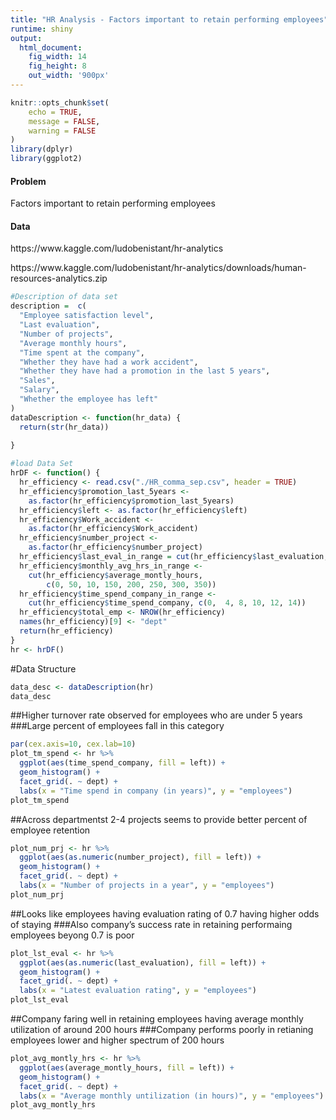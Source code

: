 ```yaml
---
title: "HR Analysis - Factors important to retain performing employees"
runtime: shiny
output: 
  html_document:
    fig_width: 14
    fig_height: 8
    out_width: '900px'
---
```


```r
knitr::opts_chunk$set(
	echo = TRUE,
	message = FALSE,
	warning = FALSE
)
library(dplyr)
library(ggplot2)
```

#### Problem
Factors important to retain performing employees

#### Data
https://www.kaggle.com/ludobenistant/hr-analytics

https://www.kaggle.com/ludobenistant/hr-analytics/downloads/human-resources-analytics.zip


```r


#Description of data set
description =  c(
  "Employee satisfaction level",
  "Last evaluation",
  "Number of projects",
  "Average monthly hours",
  "Time spent at the company",
  "Whether they have had a work accident",
  "Whether they have had a promotion in the last 5 years",
  "Sales",
  "Salary",
  "Whether the employee has left"
)
dataDescription <- function(hr_data) {
  return(str(hr_data))
  
}

#load Data Set
hrDF <- function() {
  hr_efficiency <- read.csv("./HR_comma_sep.csv", header = TRUE)
  hr_efficiency$promotion_last_5years <-
    as.factor(hr_efficiency$promotion_last_5years)
  hr_efficiency$left <- as.factor(hr_efficiency$left)
  hr_efficiency$Work_accident <-
    as.factor(hr_efficiency$Work_accident)
  hr_efficiency$number_project <-
    as.factor(hr_efficiency$number_project)
  hr_efficiency$last_eval_in_range = cut(hr_efficiency$last_evaluation, c(0, 0.2, 0.4, 0.6, 0.8, 1))
  hr_efficiency$monthly_avg_hrs_in_range <-
    cut(hr_efficiency$average_montly_hours,
        c(0, 50, 10, 150, 200, 250, 300, 350))
  hr_efficiency$time_spend_company_in_range <-
    cut(hr_efficiency$time_spend_company, c(0,  4, 8, 10, 12, 14))
  hr_efficiency$total_emp <- NROW(hr_efficiency)
  names(hr_efficiency)[9] <- "dept"
  return(hr_efficiency)
}
hr <- hrDF()
```

#Data Structure
```r
data_desc <- dataDescription(hr)
data_desc
```
##Higher turnover rate observed for employees who are under 5 years
###Large percent of employees fall in this category

```r
par(cex.axis=10, cex.lab=10)
plot_tm_spend <- hr %>% 
  ggplot(aes(time_spend_company, fill = left)) + 
  geom_histogram() + 
  facet_grid(. ~ dept) +
  labs(x = "Time spend in company (in years)", y = "employees")
plot_tm_spend
```

##Across departmentst 2-4 projects seems to provide better percent of employee retention

```r
plot_num_prj <- hr %>% 
  ggplot(aes(as.numeric(number_project), fill = left)) + 
  geom_histogram() + 
  facet_grid(. ~ dept) +
  labs(x = "Number of projects in a year", y = "employees")
plot_num_prj
```

##Looks like employees having evaluation rating of 0.7 having higher odds of staying 
###Also company's success rate in retaining performaing employees beyong 0.7 is poor

```r
plot_lst_eval <- hr %>% 
  ggplot(aes(as.numeric(last_evaluation), fill = left)) + 
  geom_histogram() + 
  facet_grid(. ~ dept) +
  labs(x = "Latest evaluation rating", y = "employees")
plot_lst_eval
```


##Company faring well in retaining employees having average monthly utilization of around 200 hours
###Company performs poorly in retianing employees lower and higher spectrum of 200 hours
```r
plot_avg_montly_hrs <- hr %>% 
  ggplot(aes(average_montly_hours, fill = left)) + 
  geom_histogram() + 
  facet_grid(. ~ dept) +
  labs(x = "Average monthly untilization (in hours)", y = "employees")
plot_avg_montly_hrs
```

